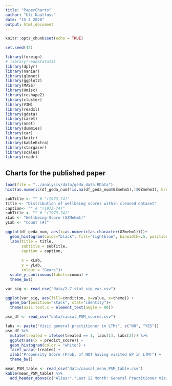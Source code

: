 ```yaml
---
title: "PaperCharts"
author: "Uli Kaulfuss"
date: "15 4 2020"
output: html_document
---
```


```r
knitr::opts_chunk$set(echo = TRUE)

set.seed(42)

library(foreign)
# library(readstata13)
library(dplyr)
library(naniar)
library(glmnet)
library(ggplot2)
library(MASS)
library(Hmisc)
library(reshape2)
library(cluster)
library(VIM)
library(readxl)
library(gdata)
library(caret)
library(nnet)
library(dummies)
library(car)
library(knitr)
library(kableExtra)
library(stargazer)
library(scales)
library(readr)

```

## Charts for the published paper

```r
load(file = "../analysis/data/geda_data.RData")
hist(as.numeric(df_geda_num[!is.na(df_geda_num$GZmehm1),]$GZmehm1), breaks=.5:5.5, main="Histogram of the wellbeing score (response)", xlab="1=very bad | 5=very good")
```


```r
subTitle <- "" # "(1973-74)" 
title <- "Distribution of wellbeing scores within cleaned dataset"
caption<- "" # "(1973-74)" 
subTitle <- "" # "(1973-74)" 
xLab <- "Wellbeing-Score (GZMehm1)"
yLab <- "Count (#)"

ggplot(df_geda_num, aes(x=as.numeric(as.character(GZmehm1))))+
  geom_histogram(color="black", fill="lightblue", binwidth=.5, position="dodge") +
  labs(title = title,
       subtitle = subTitle,
       caption = caption,
       
       x = xLab,
       y = yLab,
       colour = "Gears")+
  scale_y_continuous(labels=comma) + 
  theme_bw()
```


```r
var_sig <- read_csv("data/2.7_stat_sig_var.csv")

ggplot(var_sig, aes(fill=condition, y=value, x=theme)) + 
  geom_bar(position="stack", stat="identity")+
  theme(axis.text.x = element_text(angle = 90))
```

```r

psm_df <- read_csv("data/causal_PSM_scores.csv")

labs <- paste("Visit general practitioner in LTM:", c("NO", "YES"))
psm_df %>%
  mutate(treated = ifelse(treated == 1, labs[1], labs[2])) %>%
  ggplot(aes(x = predict_score)) +
  geom_histogram(color = "white") +
  facet_wrap(~treated) +
  xlab("Propensity Score (Prob. of NOT having visited GP in LTM)") +
  theme_bw()
```

```r

mean_PSM_table <- read_csv("data/causal_mean_PSM_table.csv")
kable(mean_PSM_table) %>%
  add_header_above(c("Alias:","Last 12 Month: General Practitioner Visits","Gender (0:1)","Wellbeing Score (1:5)","Type of Smoker","German State of Residence","Household Type"))

```

